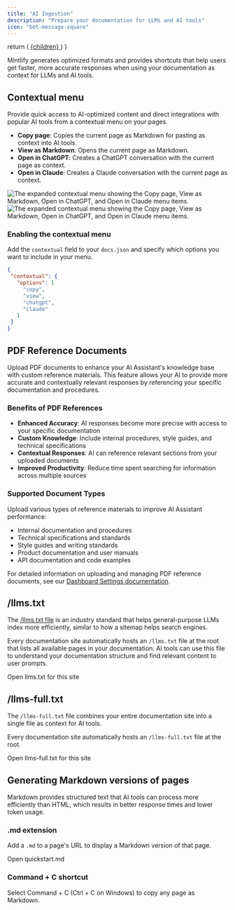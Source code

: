 ```yaml
---
title: "AI Ingestion"
description: "Prepare your documentation for LLMs and AI tools"
icon: "bot-message-square"
---
```


  return (
    <a href={href} className="text-sm font-medium text-white dark:!text-zinc-950 bg-zinc-900 hover:bg-zinc-700 dark:bg-zinc-100 hover:dark:bg-zinc-300 rounded-full px-3.5 py-1.5 not-prose">
      {children}
    </a>
  )
}

Mintlify generates optimized formats and provides shortcuts that help users get faster, more accurate responses when using your documentation as context for LLMs and AI tools.

## Contextual menu

Provide quick access to AI-optimized content and direct integrations with popular AI tools from a contextual menu on your pages.

* **Copy page**: Copies the current page as Markdown for pasting as context into AI tools.
* **View as Markdown**: Opens the current page as Markdown.
* **Open in ChatGPT**: Creates a ChatGPT conversation with the current page as context.
* **Open in Claude**: Creates a Claude conversation with the current page as context.

<Frame>
    <img 
    src="/images/contextual-menu/contextual-menu-light.png" 
    alt="The expanded contextual menu showing the Copy page, View as Markdown, Open in ChatGPT, and Open in Claude menu items." 
    className="block dark:hidden"
  />
  <img 
    src="/images/contextual-menu/contextual-menu-dark.png" 
    alt="The expanded contextual menu showing the Copy page, View as Markdown, Open in ChatGPT, and Open in Claude menu items." 
    className="hidden dark:block"
  />
</Frame>

### Enabling the contextual menu

Add the `contextual` field to your `docs.json` and specify which options you want to include in your menu.

```json
{
 "contextual": {
   "options": [
     "copy",
     "view",
     "chatgpt",
     "claude"
   ]
 }
}
```

## PDF Reference Documents

Upload PDF documents to enhance your AI Assistant's knowledge base with custom reference materials. This feature allows your AI to provide more accurate and contextually relevant responses by referencing your specific documentation and procedures.

### Benefits of PDF References

- **Enhanced Accuracy**: AI responses become more precise with access to your specific documentation
- **Custom Knowledge**: Include internal procedures, style guides, and technical specifications
- **Contextual Responses**: AI can reference relevant sections from your uploaded documents
- **Improved Productivity**: Reduce time spent searching for information across multiple sources

### Supported Document Types

Upload various types of reference materials to improve AI Assistant performance:

- Internal documentation and procedures
- Technical specifications and standards
- Style guides and writing standards
- Product documentation and user manuals
- API documentation and code examples

For detailed information on uploading and managing PDF reference documents, see our [Dashboard Settings documentation](/advanced/dashboard/settings).

## /llms.txt

The [/llms.txt file](https://llmstxt.org) is an industry standard that helps general-purpose LLMs index more efficiently, similar to how a sitemap helps search engines.

Every documentation site automatically hosts an `/llms.txt` file at the root that lists all available pages in your documentation. AI tools can use this file to understand your documentation structure and find relevant content to user prompts.

<PreviewButton href="https://mintlify.com/docs/llms.txt">Open llms.txt for this site</PreviewButton>

## /llms-full.txt

The `/llms-full.txt` file combines your entire documentation site into a single file as context for AI tools.

Every documentation site automatically hosts an `/llms-full.txt` file at the root.

<PreviewButton href="https://mintlify.com/docs/llms-full.txt">Open llms-full.txt for this site</PreviewButton>

## Generating Markdown versions of pages

Markdown provides structured text that AI tools can process more efficiently than HTML, which results in better response times and lower token usage.

### .md extension

Add a `.md` to a page's URL to display a Markdown version of that page. 

<PreviewButton href="https://mintlify.com/docs/quickstart.md">Open quickstart.md</PreviewButton>

### Command \+ C shortcut

Select Command \+ C (Ctrl \+ C on Windows) to copy any page as Markdown.